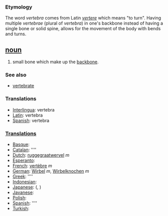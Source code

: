 === Etymology ===
The word ''vertebra'' comes from Latin ''[[vertere]]'' which means "to turn". Having multiple ''vertebrae'' (plural of ''vertebra'') in one's backbone instead of having a single bone or solid spine, allows for the movement of the body with bends and turns.

== [[noun]] ==
#small bone which make up the [[backbone]].

=== See also ===
*[[vertebrate]]

=== Translations ===
*[[Interlingua]]: vertebra
*[[Latin]]: vertebra
*[[Spanish]]: vertebra

===[[Translation]]s===
*[[Basque]]: [[]]
*[[Catalan]]: [[]] ''''
*[[Dutch]]: [[ruggegraatwervel]] ''m''
*[[Esperanto]]: [[]]
*[[French]]: [[vertèbre]] ''m''
*[[German]]: [[Wirbel]] ''m'', [[Wirbelknochen]] ''m''
*[[Greek]]: [[]] ''''
*[[Indonesian]]: [[]]
*[[Japanese]]: [[]] (, )
*[[Javanese]]: [[]]
*[[Polish]]: [[]]
*[[Spanish]]: [[]] ''''
*[[Turkish]]: [[]]